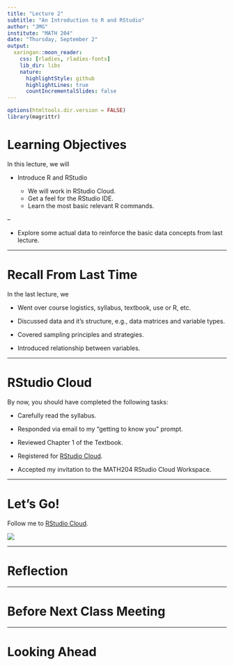 ```yaml
---
title: "Lecture 2"
subtitle: "An Introduction to R and RStudio"
author: "JMG"
institute: "MATH 204"
date: "Thursday, September 2"
output:
  xaringan::moon_reader:
    css: [rladies, rladies-fonts]
    lib_dir: libs
    nature:
      highlightStyle: github
      highlightLines: true
      countIncrementalSlides: false
---
```



```r
options(htmltools.dir.version = FALSE)
library(magrittr)
```


# Learning Objectives

In this lecture, we will

- Introduce R and RStudio

    - We will work in RStudio Cloud.
    - Get a feel for the RStudio IDE.
    - Learn the most basic relevant R commands.
    
--
    
- Explore some actual data to reinforce the basic data concepts from last lecture.
    
---

# Recall From Last Time

In the last lecture, we 

- Went over course logistics, syllabus, textbook, use or R, etc.

- Discussed data and it's structure, e.g., data matrices and variable types.

- Covered sampling principles and strategies. 

- Introduced relationship between variables. 

---

# RStudio Cloud

By now, you should have completed the following tasks:

- Carefully read the syllabus. 

- Responded via email to my "getting to know you" prompt. 

- Reviewed Chapter 1 of the Textbook.

- Registered for [RStudio Cloud](https://rstudio.cloud/). 

- Accepted my invitation to the MATH204 RStudio Cloud Workspace.

---

# Let's Go!

Follow me to [RStudio Cloud](https://rstudio.cloud/).

![](https://github.com/allisonhorst/stats-illustrations/blob/master/rstats-artwork/exploder.gif?raw=true)

---

# Reflection 

---

# Before Next Class Meeting


---

# Looking Ahead